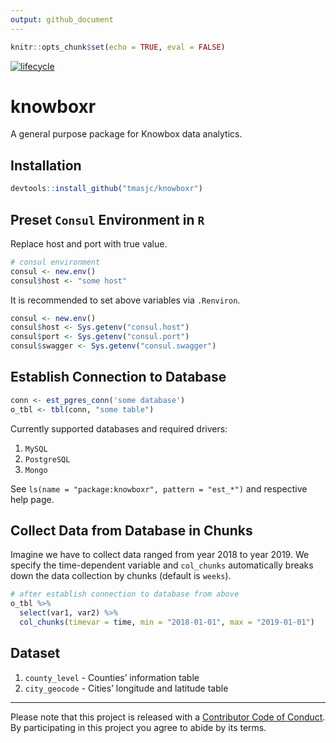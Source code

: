 ```yaml
---
output: github_document
---
```


<!-- README.md is generated from README.Rmd. Please edit that file -->

```r
knitr::opts_chunk$set(echo = TRUE, eval = FALSE)
```

[![lifecycle](https://img.shields.io/badge/lifecycle-experimental-orange.svg)](https://www.tidyverse.org/lifecycle/#experimental)

# knowboxr

A general purpose package for Knowbox data analytics. 

## Installation 

```r
devtools::install_github("tmasjc/knowboxr")
```

## Preset `Consul` Environment in `R`

Replace host and port with true value.

```r
# consul environment
consul <- new.env()
consul$host <- "some host"
```

It is recommended to set above variables via `.Renviron`.

```r
consul <- new.env()
consul$host <- Sys.getenv("consul.host")
consul$port <- Sys.getenv("consul.port")
consul$swagger <- Sys.getenv("consul.swagger")
```


## Establish Connection to Database

```r
conn <- est_pgres_conn('some database')
o_tbl <- tbl(conn, "some table")
```

Currently supported databases and required drivers:

1. `MySQL` 
2. `PostgreSQL` 
3. `Mongo`

See `ls(name = "package:knowboxr", pattern = "est_*")` and respective help page.

## Collect Data from Database in Chunks

Imagine we have to collect data ranged from year 2018 to year 2019. We specify the time-dependent variable and `col_chunks` automatically breaks down the data collection by chunks (default is `weeks`).

```r
# after establish connection to database from above
o_tbl %>% 
  select(var1, var2) %>% 
  col_chunks(timevar = time, min = "2018-01-01", max = "2019-01-01")
```


## Dataset 

1. `county_level` - Counties' information table
2. `city_geocode` - Cities' longitude and latitude table


____
Please note that this project is released with a [Contributor Code of Conduct](CODE_OF_CONDUCT.md).
By participating in this project you agree to abide by its terms.





